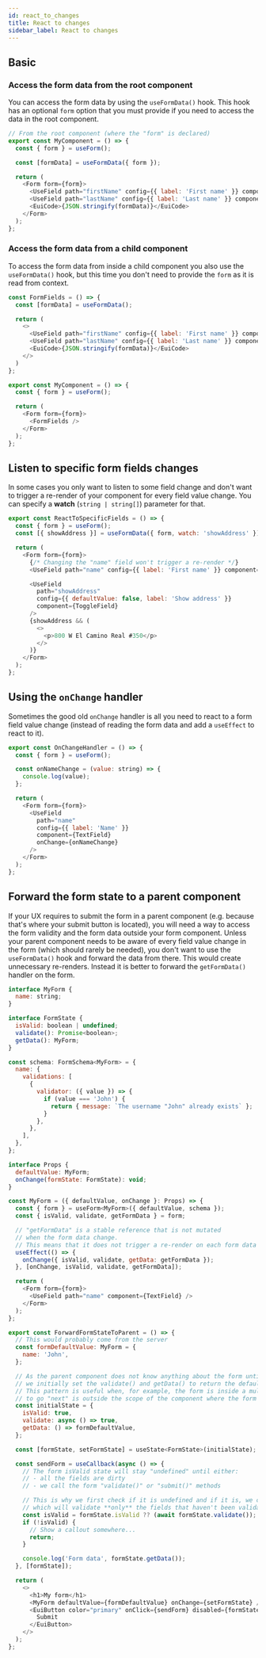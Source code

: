 ```yaml
---
id: react_to_changes
title: React to changes
sidebar_label: React to changes
---
```


## Basic

### Access the form data from the root component

You can access the form data by using the `useFormData()` hook. This hook has an optional `form` option that you must provide if you need to access the data in the root component.

```js
// From the root component (where the "form" is declared)
export const MyComponent = () => {
  const { form } = useForm();

  const [formData] = useFormData({ form });

  return (
    <Form form={form}>
      <UseField path="firstName" config={{ label: 'First name' }} component={TextField} />
      <UseField path="lastName" config={{ label: 'Last name' }} component={TextField} />
      <EuiCode>{JSON.stringify(formData)}</EuiCode>
    </Form>
  );
};
```
### Access the form data from a child component

To access the form data from inside a child component you also use the `useFormData()` hook, but this time you don't need to provide the `form` as it is read from context.

```js
const FormFields = () => {
  const [formData] = useFormData();

  return (
    <>
      <UseField path="firstName" config={{ label: 'First name' }} component={TextField} />
      <UseField path="lastName" config={{ label: 'Last name' }} component={TextField} />
      <EuiCode>{JSON.stringify(formData)}</EuiCode>
    </>
  )
};

export const MyComponent = () => {
  const { form } = useForm();

  return (
    <Form form={form}>
      <FormFields />
    </Form>
  );
};
```

## Listen to specific form fields changes

In some cases you only want to listen to some field change and don't want to trigger a re-render of your component for every field value change. You can specify a **watch** (`string | string[]`) parameter for that.

```js
export const ReactToSpecificFields = () => {
  const { form } = useForm();
  const [{ showAddress }] = useFormData({ form, watch: 'showAddress' });

  return (
    <Form form={form}>
      {/* Changing the "name" field won't trigger a re-render */}
      <UseField path="name" config={{ label: 'First name' }} component={TextField} />

      <UseField
        path="showAddress"
        config={{ defaultValue: false, label: 'Show address' }}
        component={ToggleField}
      />
      {showAddress && (
        <>
          <p>800 W El Camino Real #350</p>
        </>
      )}
    </Form>
  );
};
```

## Using the `onChange` handler

Sometimes the good old `onChange` handler is all you need to react to a form field value change (instead of reading the form data and add a `useEffect` to react to it).

```js
export const OnChangeHandler = () => {
  const { form } = useForm();

  const onNameChange = (value: string) => {
    console.log(value);
  };

  return (
    <Form form={form}>
      <UseField
        path="name"
        config={{ label: 'Name' }}
        component={TextField}
        onChange={onNameChange}
      />
    </Form>
  );
};
```

## Forward the form state to a parent component

If your UX requires to submit the form in a parent component (e.g. because that's where your submit button is located), you will need a way to access the form validity and the form data outside your form component. Unless your parent component needs to be aware of every field value change in the form (which should rarely be needed), you don't want to use the `useFormData()` hook and forward the data from there. This would create unnecessary re-renders. Instead it is better to forward the `getFormData()` handler on the form.

```js
interface MyForm {
  name: string;
}

interface FormState {
  isValid: boolean | undefined;
  validate(): Promise<boolean>;
  getData(): MyForm;
}

const schema: FormSchema<MyForm> = {
  name: {
    validations: [
      {
        validator: ({ value }) => {
          if (value === 'John') {
            return { message: `The username "John" already exists` };
          }
        },
      },
    ],
  },
};

interface Props {
  defaultValue: MyForm;
  onChange(formState: FormState): void;
}

const MyForm = ({ defaultValue, onChange }: Props) => {
  const { form } = useForm<MyForm>({ defaultValue, schema });
  const { isValid, validate, getFormData } = form;

  // "getFormData" is a stable reference that is not mutated
  // when the form data change.
  // This means that it does not trigger a re-render on each form data change.
  useEffect(() => {
    onChange({ isValid, validate, getData: getFormData });
  }, [onChange, isValid, validate, getFormData]);

  return (
    <Form form={form}>
      <UseField path="name" component={TextField} />
    </Form>
  );
};

export const ForwardFormStateToParent = () => {
  // This would probably come from the server
  const formDefaultValue: MyForm = {
    name: 'John',
  };

  // As the parent component does not know anything about the form until the form calls an onChange(),
  // we initially set the validate() and getData() to return the default state.
  // This pattern is useful when, for example, the form is inside a multi step wizard and the button
  // to go "next" is outside the scope of the component where the form is declared.
  const initialState = {
    isValid: true,
    validate: async () => true,
    getData: () => formDefaultValue,
  };

  const [formState, setFormState] = useState<FormState>(initialState);

  const sendForm = useCallback(async () => {
    // The form isValid state will stay "undefined" until either:
    // - all the fields are dirty
    // - we call the form "validate()" or "submit()" methods

    // This is why we first check if it is undefined and if it is, we call the validate() method
    // which will validate **only** the fields that haven't been validated yet.
    const isValid = formState.isValid ?? (await formState.validate());
    if (!isValid) {
      // Show a callout somewhere...
      return;
    }

    console.log('Form data', formState.getData());
  }, [formState]);

  return (
    <>
      <h1>My form</h1>
      <MyForm defaultValue={formDefaultValue} onChange={setFormState} />
      <EuiButton color="primary" onClick={sendForm} disabled={formState.isValid === false} fill>
        Submit
      </EuiButton>
    </>
  );
};
```

